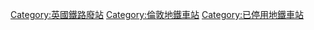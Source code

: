 [[Category:英國鐵路廢站|Category:英國鐵路廢站]]
[[Category:倫敦地鐵車站|Category:倫敦地鐵車站]]
[[Category:已停用地鐵車站|Category:已停用地鐵車站]]